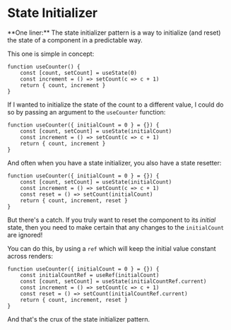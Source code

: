 # State Initializer

<EpicVideo url="https://www.epicreact.dev/workshops/advanced-react-patterns/intro-to-state-initializer" />

<callout-success>
	**One liner:** The state initializer pattern is a way to initialize (and
	reset) the state of a component in a predictable way.
</callout-success>

This one is simple in concept:

```tsx
function useCounter() {
	const [count, setCount] = useState(0)
	const increment = () => setCount(c => c + 1)
	return { count, increment }
}
```

If I wanted to initialize the state of the count to a different value, I could
do so by passing an argument to the `useCounter` function:

```tsx
function useCounter({ initialCount = 0 } = {}) {
	const [count, setCount] = useState(initialCount)
	const increment = () => setCount(c => c + 1)
	return { count, increment }
}
```

And often when you have a state initializer, you also have a state resetter:

```tsx
function useCounter({ initialCount = 0 } = {}) {
	const [count, setCount] = useState(initialCount)
	const increment = () => setCount(c => c + 1)
	const reset = () => setCount(initialCount)
	return { count, increment, reset }
}
```

But there's a catch. If you truly want to reset the component to its _initial_
state, then you need to make certain that any changes to the `initialCount` are
ignored!

You can do this, by using a `ref` which will keep the initial value constant
across renders:

```tsx
function useCounter({ initialCount = 0 } = {}) {
	const initialCountRef = useRef(initialCount)
	const [count, setCount] = useState(initialCountRef.current)
	const increment = () => setCount(c => c + 1)
	const reset = () => setCount(initialCountRef.current)
	return { count, increment, reset }
}
```

And that's the crux of the state initializer pattern.
